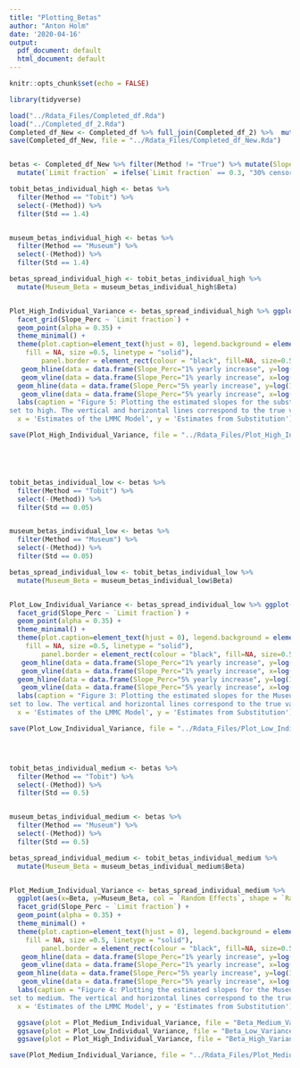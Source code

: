 ```yaml
---
title: "Plotting_Betas"
author: "Anton Holm"
date: '2020-04-16'
output:
  pdf_document: default
  html_document: default
---
```


```r
knitr::opts_chunk$set(echo = FALSE)

library(tidyverse)
```

```r
load("../Rdata_Files/Completed_df.Rda")
load("../Completed_df_2.Rda")
Completed_df_New <- Completed_df %>% full_join(Completed_df_2) %>%  mutate(`Random Effects` = replace(`Random Effects`, `Random Effects` == "HIGH", "High"))
save(Completed_df_New, file = "../Rdata_Files/Completed_df_New.Rda")


betas <- Completed_df_New %>% filter(Method != "True") %>% mutate(Slope_Perc = ifelse(Slope < 0.01, "1% yearly increase", "5% yearly increase")) %>% 
  mutate(`Limit fraction` = ifelse(`Limit fraction` == 0.3, "30% censoring", "60% Censoring"))
```

```r
tobit_betas_individual_high <- betas %>% 
  filter(Method == "Tobit") %>% 
  select(-(Method)) %>% 
  filter(Std == 1.4)


museum_betas_individual_high <- betas %>% 
  filter(Method == "Museum") %>% 
  select(-(Method)) %>% 
  filter(Std == 1.4)

betas_spread_individual_high <- tobit_betas_individual_high %>% 
  mutate(Museum_Beta = museum_betas_individual_high$Beta)


Plot_High_Individual_Variance <- betas_spread_individual_high %>% ggplot(aes(x=Beta, y=Museum_Beta, col = `Random Effects`, shape = `Random Effects`)) +
  facet_grid(Slope_Perc ~ `Limit fraction`) +
  geom_point(alpha = 0.35) + 
  theme_minimal() +
  theme(plot.caption=element_text(hjust = 0), legend.background = element_rect(color = "black", 
    fill = NA, size =0.5, linetype = "solid"),
        panel.border = element_rect(colour = "black", fill=NA, size=0.5),legend.title = element_text(color = "black", size = 8), legend.position = "top")+ 
   geom_hline(data = data.frame(Slope_Perc="1% yearly increase", y=log(1.01)), mapping=aes(yintercept=y)) +
   geom_vline(data = data.frame(Slope_Perc="1% yearly increase", x=log(1.01)), mapping=aes(xintercept=x)) +
  geom_hline(data = data.frame(Slope_Perc="5% yearly increase", y=log(1.05)), mapping=aes(yintercept=y))+
   geom_vline(data = data.frame(Slope_Perc="5% yearly increase", x=log(1.05)), mapping=aes(xintercept=x)) +
  labs(caption = "Figure 5: Plotting the estimated slopes for the substitution method and the LMMC model against eachother having the variance of individual specimens
set to high. The vertical and horizontal lines correspond to the true value of the slope.",
  x = 'Estimates of the LMMC Model', y = 'Estimates from Substitution')

save(Plot_High_Individual_Variance, file = "../Rdata_Files/Plot_High_Individual_Variance.Rda")





tobit_betas_individual_low <- betas %>% 
  filter(Method == "Tobit") %>% 
  select(-(Method)) %>% 
  filter(Std == 0.05)


museum_betas_individual_low <- betas %>% 
  filter(Method == "Museum") %>% 
  select(-(Method)) %>% 
  filter(Std == 0.05)

betas_spread_individual_low <- tobit_betas_individual_low %>% 
  mutate(Museum_Beta = museum_betas_individual_low$Beta)


Plot_Low_Individual_Variance <- betas_spread_individual_low %>% ggplot(aes(x=Beta, y=Museum_Beta, col = `Random Effects`, shape = `Random Effects`)) +
  facet_grid(Slope_Perc ~ `Limit fraction`) +
  geom_point(alpha = 0.35) + 
  theme_minimal() +
  theme(plot.caption=element_text(hjust = 0), legend.background = element_rect(color = "black", 
    fill = NA, size =0.5, linetype = "solid"),
        panel.border = element_rect(colour = "black", fill=NA, size=0.5),legend.title = element_text(color = "black", size = 8), legend.position = "top")+ 
   geom_hline(data = data.frame(Slope_Perc="1% yearly increase", y=log(1.01)), mapping=aes(yintercept=y)) +
   geom_vline(data = data.frame(Slope_Perc="1% yearly increase", x=log(1.01)), mapping=aes(xintercept=x)) +
  geom_hline(data = data.frame(Slope_Perc="5% yearly increase", y=log(1.05)), mapping=aes(yintercept=y))+
   geom_vline(data = data.frame(Slope_Perc="5% yearly increase", x=log(1.05)), mapping=aes(xintercept=x)) +
  labs(caption = "Figure 3: Plotting the estimated slopes for the Museum model and Tobit model against eachother having the variance of individual specimens 
set to low. The vertical and horizontal lines correspond to the true value of the slope.",
  x = 'Estimates of the LMMC Model', y = 'Estimates from Substitution')

save(Plot_Low_Individual_Variance, file = "../Rdata_Files/Plot_Low_Individual_Variance.Rda")




tobit_betas_individual_medium <- betas %>% 
  filter(Method == "Tobit") %>% 
  select(-(Method)) %>% 
  filter(Std == 0.5)


museum_betas_individual_medium <- betas %>% 
  filter(Method == "Museum") %>% 
  select(-(Method)) %>% 
  filter(Std == 0.5)

betas_spread_individual_medium <- tobit_betas_individual_medium %>% 
  mutate(Museum_Beta = museum_betas_individual_medium$Beta)


Plot_Medium_Individual_Variance <- betas_spread_individual_medium %>% 
  ggplot(aes(x=Beta, y=Museum_Beta, col = `Random Effects`, shape = `Random Effects`)) +
  facet_grid(Slope_Perc ~ `Limit fraction`) +
  geom_point(alpha = 0.35) + 
  theme_minimal() +
  theme(plot.caption=element_text(hjust = 0), legend.background = element_rect(color = "black", 
    fill = NA, size =0.5, linetype = "solid"),
        panel.border = element_rect(colour = "black", fill=NA, size=0.5),legend.title = element_text(color = "black", size = 8), legend.position = "top")+ 
   geom_hline(data = data.frame(Slope_Perc="1% yearly increase", y=log(1.01)), mapping=aes(yintercept=y)) +
   geom_vline(data = data.frame(Slope_Perc="1% yearly increase", x=log(1.01)), mapping=aes(xintercept=x)) +
  geom_hline(data = data.frame(Slope_Perc="5% yearly increase", y=log(1.05)), mapping=aes(yintercept=y))+
   geom_vline(data = data.frame(Slope_Perc="5% yearly increase", x=log(1.05)), mapping=aes(xintercept=x)) +
  labs(caption = "Figure 4: Plotting the estimated slopes for the Museum model and Tobit model against eachother having the variance of individual specimens
set to medium. The vertical and horizontal lines correspond to the true value of the slope.",
  x = 'Estimates of the LMMC Model', y = 'Estimates from Substitution')

  ggsave(plot = Plot_Medium_Individual_Variance, file = "Beta_Medium_Variance.pdf", scale = 1.5, width = 6)
  ggsave(plot = Plot_Low_Individual_Variance, file = "Beta_Low_Variance.pdf", scale = 1.5, width = 6)
  ggsave(plot = Plot_High_Individual_Variance, file = "Beta_High_Variance.pdf", scale = 1.5, width = 6)

save(Plot_Medium_Individual_Variance, file = "../Rdata_Files/Plot_Medium_Individual_Variance.Rda")
```